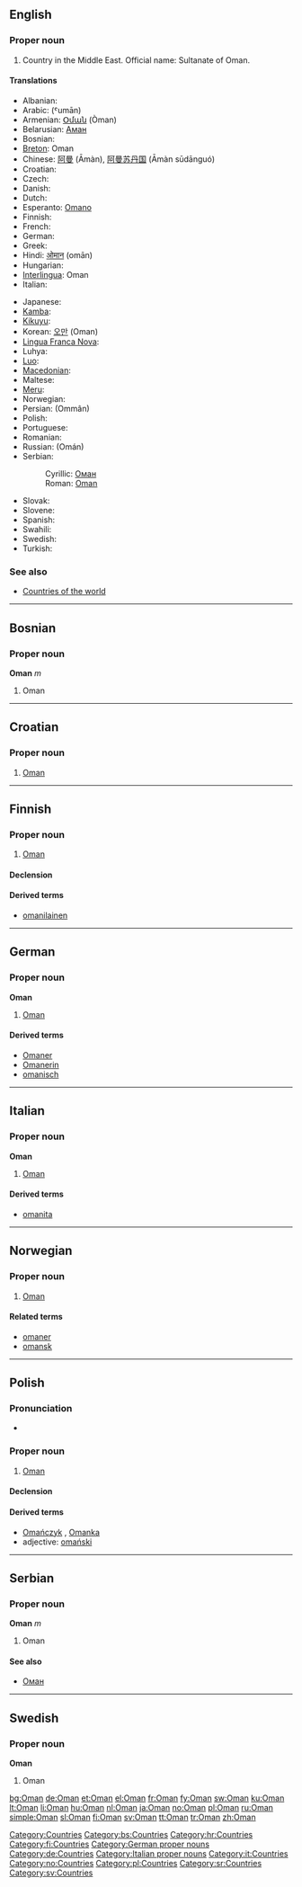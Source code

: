{{also|oman|Omán}}
==English==
{{wikipedia}}

===Proper noun===
{{en-proper noun}}

# Country in the Middle East. Official name: Sultanate of Oman.

====Translations====
{{trans-top|Country in the Middle East}}
* Albanian: {{t-|sq|Omani|xs=Albanian}}
* Arabic: {{Arab|[[عمان|عُمَان]]}} (ˤumān) {{f}}
* Armenian: [[Օման]] (Òman)
* Belarusian: [[Аман]] {{m}}
* Bosnian: {{t-|bs|Oman|m}}
* [[Breton]]: Oman
* Chinese: [[阿曼]] (Āmàn), [[阿曼苏丹国]] (Āmàn sūdānguó)
* Croatian: {{t-|hr|Oman|m}}
* Czech: {{t-|cs|Omán|m}}
* Danish: {{t-|da|Oman}}
* Dutch: {{t+|nl|Oman}}
* Esperanto: [[Omano]]
* Finnish: {{t+|fi|Oman}}
* French: {{t+|fr|Oman|m}}
* German: {{t+|de|Oman}}
* Greek: {{t+|el|Ομάν|n|tr=Omán|sc=Grek}}
* Hindi: [[ओमान]] (omān)
* Hungarian: {{t+|hu|Omán}}
* [[Interlingua]]: Oman
* Italian: {{t-|it|Oman|m}}
{{trans-mid}}
* Japanese: {{t+|ja|オマーン|tr=Omān|sc=Jpan}}
* [[Kamba]]: {{tø|kam|Omani}}
* [[Kikuyu]]: {{tø|ki|Oman}}
* Korean: [[오만]] (Oman)
* [[Lingua Franca Nova]]: {{tø|lfn|Uman}}
* Luhya: {{tø|luy|Oman}}
* [[Luo]]: {{tø|luo|Oman}}
* [[Macedonian]]: {{t-|mk|Оман|m|tr=Óman|sc=Cyrl|xs=Macedonian}}
* Maltese: {{t-|mt|Oman|xs=Maltese}}
* [[Meru]]: {{tø|mer|Oman}}
* Norwegian: {{t+|no|Oman}}
* Persian: {{fa-Arab|[[عمان]]}} (Ommân)
* Polish: {{t+|pl|Oman}}
* Portuguese: {{t+|pt|Omã}}
* Romanian: {{t-|ro|Oman|n}}
* Russian: {{t-|ru|Оман|sc=Cyrl}} (Omán)
* Serbian:
*: Cyrillic: [[Оман#Serbian|Оман]] {{m}}
*: Roman: [[Oman#Serbian|Oman]] {{m}}
* Slovak: {{t-|sk|Omán|m}}
* Slovene: {{t+|sl|Oman|m}}
* Spanish: {{t+|es|Omán}}
* Swahili: {{t|sw|Omani}}
* Swedish: {{t+|sv|Oman}}
* Turkish: {{t+|tr|Umman}}
{{trans-bottom}}

===See also===
* [[Appendix:Countries of the world|Countries of the world]]

[[Category:Countries]]

----

==Bosnian==

===Proper noun===
'''Oman''' ''m''

# Oman

[[Category:bs:Countries]]

----

==Croatian==

===Proper noun===
{{infl|hr|proper noun|g=m}}

# [[#English|Oman]]

[[Category:hr:Countries]]

----

==Finnish==
{{wikipedia|lang=fi}}

===Proper noun===
{{infl|fi|proper noun}}

# [[#English|Oman]]

====Declension====
{{fi-decl-risti|Oman|np=1}}

====Derived terms====
* [[omanilainen]]

[[Category:fi:Countries]]

----

==German==
{{wikipedia|lang=de}}

===Proper noun===
'''Oman''' {{n}}

# [[#English|Oman]]

====Derived terms====
* [[Omaner]]
* [[Omanerin]]
* [[omanisch]]

[[Category:German proper nouns]]
[[Category:de:Countries]]

----

==Italian==
{{wikipedia|lang=it}}

===Proper noun===
'''Oman''' {{m}}

# [[#English|Oman]]

====Derived terms====
* [[omanita]]

[[Category:Italian proper nouns]]
[[Category:it:Countries]]

----

==Norwegian==

===Proper noun===
{{infl|no|proper noun}}

# [[#English|Oman]]

====Related terms====
* [[omaner]]
* [[omansk]]

[[Category:no:Countries]]

----

==Polish==

===Pronunciation===
* {{IPA|/ˈɔman/|lang=pl}}

===Proper noun===
{{infl|pl|proper noun|g=m}}

# [[#English|Oman]]

====Declension====
{{pl-decl-noun-sing
|Oman
|Omanu
|Omanowi
|Oman
|Omanem
|Omanie
|Omanie
}}

====Derived terms====
* [[Omańczyk]] {{m}}, [[Omanka]] {{f}}
* adjective: [[omański]]

[[Category:pl:Countries]]

----

==Serbian==

===Proper noun===
'''Oman''' ''m''

# Oman

====See also====
* [[Оман#Serbian|Оман]]

[[Category:sr:Countries]]

----

==Swedish==

===Proper noun===
'''Oman'''

# Oman

[[Category:sv:Countries]]

[[bg:Oman]]
[[de:Oman]]
[[et:Oman]]
[[el:Oman]]
[[fr:Oman]]
[[fy:Oman]]
[[sw:Oman]]
[[ku:Oman]]
[[lt:Oman]]
[[li:Oman]]
[[hu:Oman]]
[[nl:Oman]]
[[ja:Oman]]
[[no:Oman]]
[[pl:Oman]]
[[ru:Oman]]
[[simple:Oman]]
[[sl:Oman]]
[[fi:Oman]]
[[sv:Oman]]
[[tt:Oman]]
[[tr:Oman]]
[[zh:Oman]]
